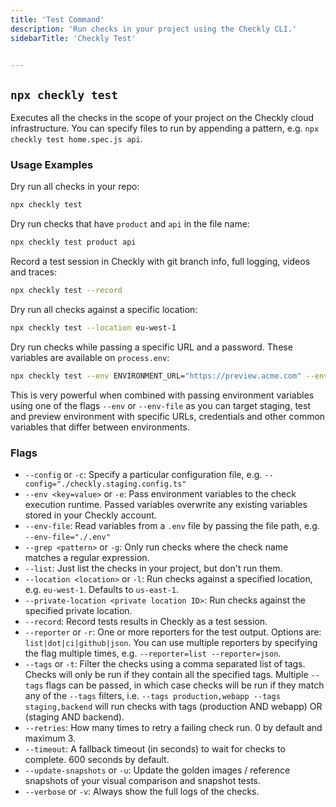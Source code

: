 ```yaml
---
title: 'Test Command'
description: 'Run checks in your project using the Checkly CLI.'
sidebarTitle: 'Checkly Test'


---
```


## `npx checkly test`

Executes all the checks in the scope of your project on the Checkly cloud infrastructure. You can specify files to run by appending a pattern, e.g. `npx checkly test home.spec.js api`.

### Usage Examples

Dry run all checks in your repo:

```bash
npx checkly test
```

Dry run checks that have `product` and `api` in the file name:

```bash
npx checkly test product api
```

Record a test session in Checkly with git branch info, full logging, videos and traces:

```bash
npx checkly test --record
```

Dry run all checks against a specific location:

```bash
npx checkly test --location eu-west-1
```

Dry run checks while passing a specific URL and a password. These variables are available on `process.env`:

```bash
npx checkly test --env ENVIRONMENT_URL="https://preview.acme.com" --env PASSWORD=doremiabc123
```

This is very powerful when combined with passing environment variables using one of the flags `--env` or `--env-file` as you can target staging, test and preview environment with specific URLs, credentials and other common variables that differ between environments.

### Flags

- `--config` or `-c`: Specify a particular configuration file, e.g. `--config="./checkly.staging.config.ts"`
- `--env <key=value>` or `-e`: Pass environment variables to the check execution runtime. Passed variables overwrite any existing variables stored in your Checkly account.
- `--env-file`: Read variables from a `.env` file by passing the file path, e.g. `--env-file="./.env"`
- `--grep <pattern>` or `-g`: Only run checks where the check name matches a regular expression.
- `--list`: Just list the checks in your project, but don't run them.
- `--location <location>` or `-l`: Run checks against a specified location, e.g. `eu-west-1`. Defaults to `us-east-1`.
- `--private-location <private location ID>`: Run checks against the specified private location.
- `--record`: Record tests results in Checkly as a test session.
- `--reporter` or `-r`: One or more reporters for the test output. Options are: `list|dot|ci|github|json`. You can use multiple reporters by specifying the flag multiple times, e.g. `--reporter=list --reporter=json`.
- `--tags` or `-t`: Filter the checks using a comma separated list of tags. Checks will only be run if they contain all the specified tags. Multiple `--tags` flags can be passed, in which case checks will be run if they match any of the `--tags` filters, i.e. `--tags production,webapp --tags staging,backend` will run checks with tags (production AND webapp) OR (staging AND backend).
- `--retries`: How many times to retry a failing check run. 0 by default and maximum 3.
- `--timeout`: A fallback timeout (in seconds) to wait for checks to complete. 600 seconds by default.
- `--update-snapshots` or `-u`: Update the golden images / reference snapshots of your visual comparison and snapshot tests.
- `--verbose` or `-v`: Always show the full logs of the checks. 
